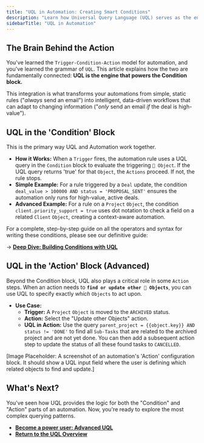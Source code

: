 ```yaml
---
title: "UQL in Automation: Creating Smart Conditions"
description: "Learn how Universal Query Language (UQL) serves as the engine for the 'Condition' block in automation rules, enabling you to create dynamic, data-driven automations."
sidebarTitle: "UQL in Automation"
---
```


## The Brain Behind the Action

You've learned the `Trigger-Condition-Action` model for automation, and you've learned the grammar of `UQL`. This article explains how the two are fundamentally connected: **UQL is the engine that powers the Condition block.**

This integration is what transforms your automations from simple, static rules ("_always_ send an email") into intelligent, data-driven workflows that can adapt to changing information ("_only_ send an email _if_ the deal is high-value").

## UQL in the 'Condition' Block

This is the primary way UQL and Automation work together.

- **How it Works:** When a `Trigger` fires, the automation rule uses a UQL query in the `Condition` block to evaluate the triggering `🧊 Object`. If the UQL query returns 'true' for that `Object`, the `Actions` proceed. If not, the rule stops.
- **Simple Example:** For a rule triggered by a `Deal` update, the condition `deal_value > 100000 AND status = 'PROPOSAL_SENT'` ensures the automation only runs for high-value, active deals.
- **Advanced Example:** For a rule on a `Project` `Object`, the condition `client.priority_support = true` uses dot notation to check a field on a related `Client` `Object`, creating a context-aware automation.

<Info>
  For a complete, step-by-step guide on all the operators and syntax for writing these conditions, please see our definitive guide:

  <br />

  → [**Deep Dive: Building Conditions with UQL**](/platform/core-concepts/universal-automation/building-conditions)
</Info>

## UQL in the 'Action' Block (Advanced)

Beyond the Condition block, UQL also plays a critical role in some `Action` steps. When an action needs to **`find or update other 🧊 Objects`**, you can use UQL to specify exactly _which_ `Objects` to act upon.

- **Use Case:**
  - **Trigger:** A `Project` `Object` is moved to the `ARCHIVED` status.
  - **Action:** Select the "Update other Objects" action.
  - **UQL in Action:** Use the query `parent_project = {{object.key}} AND status != 'DONE'` to find all `Sub-Tasks` that are related to the archived project and are not yet done. You can then add a subsequent action step to update the status of all these found tasks to `CANCELLED`.

[Image Placeholder: A screenshot of an automation's 'Action' configuration block. It should show a UQL input field where the user is defining which related objects to find and update.]

## What's Next?

You've seen how UQL provides the logic for both the "Condition" and "Action" parts of an automation. Now, you're ready to explore the most complex querying patterns.

- [**Become a power user: Advanced UQL**](/en/02-platform/platform-overview/filter-and-uql/advanced-uql)
- [**Return to the UQL Overview**](/en/02-platform/platform-overview/filter-and-uql)